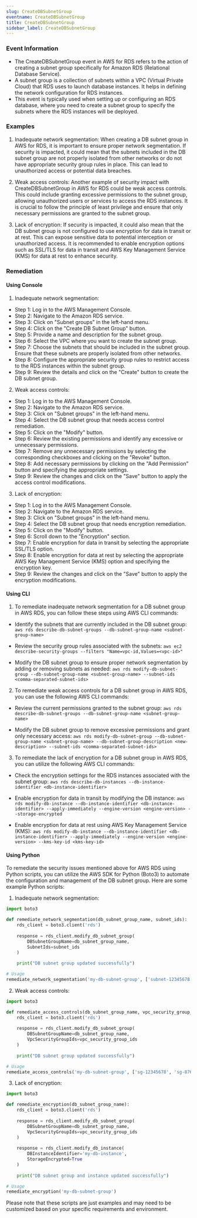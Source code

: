 ```yaml
--- 
slug: CreateDBSubnetGroup
eventname: CreateDBSubnetGroup
title: CreateDBSubnetGroup
sidebar_label: CreateDBSubnetGroup
---
```

                       
### Event Information

- The CreateDBSubnetGroup event in AWS for RDS refers to the action of creating a subnet group specifically for Amazon RDS (Relational Database Service).
- A subnet group is a collection of subnets within a VPC (Virtual Private Cloud) that RDS uses to launch database instances. It helps in defining the network configuration for RDS instances.
- This event is typically used when setting up or configuring an RDS database, where you need to create a subnet group to specify the subnets where the RDS instances will be deployed.


### Examples

1. Inadequate network segmentation: When creating a DB subnet group in AWS for RDS, it is important to ensure proper network segmentation. If security is impacted, it could mean that the subnets included in the DB subnet group are not properly isolated from other networks or do not have appropriate security group rules in place. This can lead to unauthorized access or potential data breaches.

2. Weak access controls: Another example of security impact with CreateDBSubnetGroup in AWS for RDS could be weak access controls. This could include granting excessive permissions to the subnet group, allowing unauthorized users or services to access the RDS instances. It is crucial to follow the principle of least privilege and ensure that only necessary permissions are granted to the subnet group.

3. Lack of encryption: If security is impacted, it could also mean that the DB subnet group is not configured to use encryption for data in transit or at rest. This can expose sensitive data to potential interception or unauthorized access. It is recommended to enable encryption options such as SSL/TLS for data in transit and AWS Key Management Service (KMS) for data at rest to enhance security.

### Remediation

#### Using Console

1. Inadequate network segmentation:
- Step 1: Log in to the AWS Management Console.
- Step 2: Navigate to the Amazon RDS service.
- Step 3: Click on "Subnet groups" in the left-hand menu.
- Step 4: Click on the "Create DB Subnet Group" button.
- Step 5: Provide a name and description for the subnet group.
- Step 6: Select the VPC where you want to create the subnet group.
- Step 7: Choose the subnets that should be included in the subnet group. Ensure that these subnets are properly isolated from other networks.
- Step 8: Configure the appropriate security group rules to restrict access to the RDS instances within the subnet group.
- Step 9: Review the details and click on the "Create" button to create the DB subnet group.

2. Weak access controls:
- Step 1: Log in to the AWS Management Console.
- Step 2: Navigate to the Amazon RDS service.
- Step 3: Click on "Subnet groups" in the left-hand menu.
- Step 4: Select the DB subnet group that needs access control remediation.
- Step 5: Click on the "Modify" button.
- Step 6: Review the existing permissions and identify any excessive or unnecessary permissions.
- Step 7: Remove any unnecessary permissions by selecting the corresponding checkboxes and clicking on the "Revoke" button.
- Step 8: Add necessary permissions by clicking on the "Add Permission" button and specifying the appropriate settings.
- Step 9: Review the changes and click on the "Save" button to apply the access control modifications.

3. Lack of encryption:
- Step 1: Log in to the AWS Management Console.
- Step 2: Navigate to the Amazon RDS service.
- Step 3: Click on "Subnet groups" in the left-hand menu.
- Step 4: Select the DB subnet group that needs encryption remediation.
- Step 5: Click on the "Modify" button.
- Step 6: Scroll down to the "Encryption" section.
- Step 7: Enable encryption for data in transit by selecting the appropriate SSL/TLS option.
- Step 8: Enable encryption for data at rest by selecting the appropriate AWS Key Management Service (KMS) option and specifying the encryption key.
- Step 9: Review the changes and click on the "Save" button to apply the encryption modifications.

#### Using CLI

1. To remediate inadequate network segmentation for a DB subnet group in AWS RDS, you can follow these steps using AWS CLI commands:

- Identify the subnets that are currently included in the DB subnet group: `aws rds describe-db-subnet-groups --db-subnet-group-name <subnet-group-name>`

- Review the security group rules associated with the subnets: `aws ec2 describe-security-groups --filters "Name=vpc-id,Values=<vpc-id>"`

- Modify the DB subnet group to ensure proper network segmentation by adding or removing subnets as needed: `aws rds modify-db-subnet-group --db-subnet-group-name <subnet-group-name> --subnet-ids <comma-separated-subnet-ids>`

2. To remediate weak access controls for a DB subnet group in AWS RDS, you can use the following AWS CLI commands:

- Review the current permissions granted to the subnet group: `aws rds describe-db-subnet-groups --db-subnet-group-name <subnet-group-name>`

- Modify the DB subnet group to remove excessive permissions and grant only necessary access: `aws rds modify-db-subnet-group --db-subnet-group-name <subnet-group-name> --db-subnet-group-description <new-description> --subnet-ids <comma-separated-subnet-ids>`

3. To remediate the lack of encryption for a DB subnet group in AWS RDS, you can utilize the following AWS CLI commands:

- Check the encryption settings for the RDS instances associated with the subnet group: `aws rds describe-db-instances --db-instance-identifier <db-instance-identifier>`

- Enable encryption for data in transit by modifying the DB instance: `aws rds modify-db-instance --db-instance-identifier <db-instance-identifier> --apply-immediately --engine-version <engine-version> --storage-encrypted`

- Enable encryption for data at rest using AWS Key Management Service (KMS): `aws rds modify-db-instance --db-instance-identifier <db-instance-identifier> --apply-immediately --engine-version <engine-version> --kms-key-id <kms-key-id>`

#### Using Python

To remediate the security issues mentioned above for AWS RDS using Python scripts, you can utilize the AWS SDK for Python (Boto3) to automate the configuration and management of the DB subnet group. Here are some example Python scripts:

1. Inadequate network segmentation:
```python
import boto3

def remediate_network_segmentation(db_subnet_group_name, subnet_ids):
    rds_client = boto3.client('rds')
    
    response = rds_client.modify_db_subnet_group(
        DBSubnetGroupName=db_subnet_group_name,
        SubnetIds=subnet_ids
    )
    
    print("DB subnet group updated successfully")

# Usage
remediate_network_segmentation('my-db-subnet-group', ['subnet-12345678', 'subnet-87654321'])
```

2. Weak access controls:
```python
import boto3

def remediate_access_controls(db_subnet_group_name, vpc_security_group_ids):
    rds_client = boto3.client('rds')
    
    response = rds_client.modify_db_subnet_group(
        DBSubnetGroupName=db_subnet_group_name,
        VpcSecurityGroupIds=vpc_security_group_ids
    )
    
    print("DB subnet group updated successfully")

# Usage
remediate_access_controls('my-db-subnet-group', ['sg-12345678', 'sg-87654321'])
```

3. Lack of encryption:
```python
import boto3

def remediate_encryption(db_subnet_group_name):
    rds_client = boto3.client('rds')
    
    response = rds_client.modify_db_subnet_group(
        DBSubnetGroupName=db_subnet_group_name,
        VpcSecurityGroupIds=vpc_security_group_ids
    )
    
    response = rds_client.modify_db_instance(
        DBInstanceIdentifier='my-db-instance',
        StorageEncrypted=True
    )
    
    print("DB subnet group and instance updated successfully")

# Usage
remediate_encryption('my-db-subnet-group')
```

Please note that these scripts are just examples and may need to be customized based on your specific requirements and environment.


 